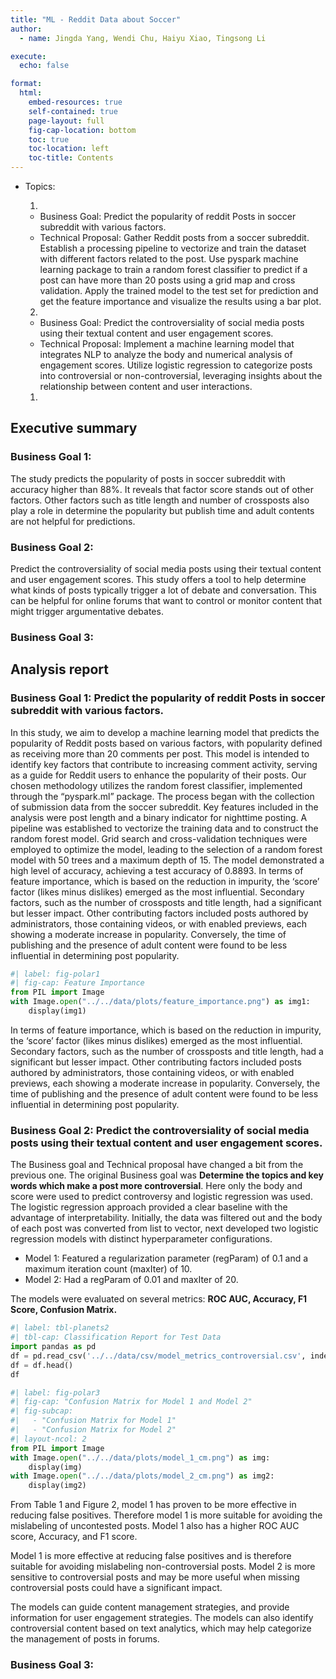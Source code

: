```yaml
---
title: "ML - Reddit Data about Soccer"
author:
  - name: Jingda Yang, Wendi Chu, Haiyu Xiao, Tingsong Li

execute:
  echo: false

format:
  html:
    embed-resources: true
    self-contained: true
    page-layout: full
    fig-cap-location: bottom
    toc: true
    toc-location: left
    toc-title: Contents
---
```




- Topics:

  1. 
  - Business Goal: Predict the popularity of reddit Posts in soccer subreddit with various factors.
  - Technical Proposal: Gather Reddit posts from a soccer subreddit. Establish a processing pipeline to vectorize and train the dataset with different factors related to the post. Use pyspark machine learning package to train a random forest classifier to predict if a post can have more than 20 posts using a grid map and cross validation. Apply the trained model to the test set for prediction and get the feature importance and visualize the results using a bar plot.

  2. 
  - Business Goal: Predict the controversiality of social media posts using their textual content and user engagement scores.
  - Technical Proposal: Implement a machine learning model that integrates NLP to analyze the body and numerical analysis of engagement scores. Utilize logistic regression to categorize posts into controversial or non-controversial, leveraging insights about the relationship between content and user interactions.

  1. 


## Executive summary

### Business Goal 1:

The study predicts the popularity of posts in soccer subreddit with accuracy higher than 88%. It reveals that factor score stands out of other factors. Other factors such as title length and number of crossposts also play a role in determine the popularity but publish time and adult contents are not helpful for predictions.

### Business Goal 2:

Predict the controversiality of social media posts using their textual content and user engagement scores. This study offers a tool to help determine what kinds of posts typically trigger a lot of debate and conversation. This can be helpful for online forums that want to control or monitor content that might trigger argumentative debates.

### Business Goal 3:



## Analysis report

### Business Goal 1: Predict the popularity of reddit Posts in soccer subreddit with various factors.

In this study, we aim to develop a machine learning model that predicts the popularity of Reddit posts based on various factors, with popularity defined as receiving more than 20 comments per post. This model is intended to identify key factors that contribute to increasing comment activity, serving as a guide for Reddit users to enhance the popularity of their posts. Our chosen methodology utilizes the random forest classifier, implemented through the "pyspark.ml" package. The process began with the collection of submission data from the soccer subreddit. Key features included in the analysis were post length and a binary indicator for nighttime posting. A pipeline was established to vectorize the training data and to construct the random forest model. Grid search and cross-validation techniques were employed to optimize the model, leading to the selection of a random forest model with 50 trees and a maximum depth of 15. The model demonstrated a high level of accuracy, achieving a test accuracy of 0.8893. In terms of feature importance, which is based on the reduction in impurity, the 'score' factor (likes minus dislikes) emerged as the most influential. Secondary factors, such as the number of crossposts and title length, had a significant but lesser impact. Other contributing factors included posts authored by administrators, those containing videos, or with enabled previews, each showing a moderate increase in popularity. Conversely, the time of publishing and the presence of adult content were found to be less influential in determining post popularity.

```python
#| label: fig-polar1
#| fig-cap: Feature Importance
from PIL import Image
with Image.open("../../data/plots/feature_importance.png") as img1:
    display(img1)
```

In terms of feature importance, which is based on the reduction in impurity, the 'score' factor (likes minus dislikes) emerged as the most influential. Secondary factors, such as the number of crossposts and title length, had a significant but lesser impact. Other contributing factors included posts authored by administrators, those containing videos, or with enabled previews, each showing a moderate increase in popularity. Conversely, the time of publishing and the presence of adult content were found to be less influential in determining post popularity.

### Business Goal 2: Predict the controversiality of social media posts using their textual content and user engagement scores.

The Business goal and Technical proposal have changed a bit from the previous one. The original Business goal was **Determine the topics and key words which make a post more controversial**. Here only the body and score were used to predict controversy and logistic regression was used. The logistic regression approach provided a clear baseline with the advantage of interpretability. Initially, the data was filtered out and the body of each post was converted from list to vector, next developed two logistic regression models with distinct hyperparameter configurations.

* Model 1: Featured a regularization parameter (regParam) of 0.1 and a maximum iteration count (maxIter) of 10.
* Model 2: Had a regParam of 0.01 and maxIter of 20.

The models were evaluated on several metrics: **ROC AUC, Accuracy, F1 Score, Confusion Matrix.**
```python
#| label: tbl-planets2
#| tbl-cap: Classification Report for Test Data
import pandas as pd
df = pd.read_csv('../../data/csv/model_metrics_controversial.csv', index_col=0)
df = df.head()
df
```


```python
#| label: fig-polar3
#| fig-cap: "Confusion Matrix for Model 1 and Model 2"
#| fig-subcap: 
#|   - "Confusion Matrix for Model 1"
#|   - "Confusion Matrix for Model 2"
#| layout-ncol: 2
from PIL import Image
with Image.open("../../data/plots/model_1_cm.png") as img:
    display(img)
with Image.open("../../data/plots/model_2_cm.png") as img2:
    display(img2)
```

From Table 1 and Figure 2, model 1 has proven to be more effective in reducing false positives. Therefore model 1 is more suitable for avoiding the mislabeling of uncontested posts. Model 1 also has a higher ROC AUC score, Accuracy, and F1 score.
  
Model 1 is more effective at reducing false positives and is therefore suitable for avoiding mislabeling non-controversial posts.
Model 2 is more sensitive to controversial posts and may be more useful when missing controversial posts could have a significant impact.
  
The models can guide content management strategies, and provide information for user engagement strategies. The models can also identify controversial content based on text analytics, which may help categorize the management of posts in forums.
  
### Business Goal 3: 
